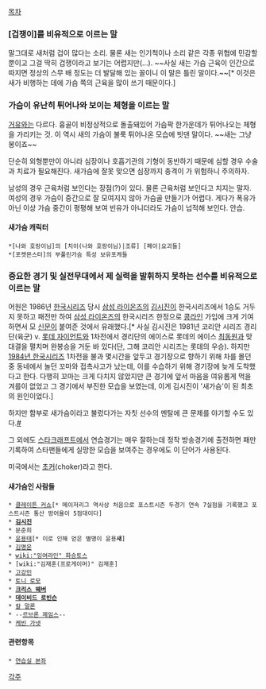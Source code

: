[[목차]]
=== [겁쟁이]를 비유적으로 이르는 말 ===
말그대로 새처럼 겁이 많다는 소리. 물론 새는 인기척이나 소리 같은 각종 위협에 민감할 뿐이고 그걸 딱히 겁쟁이라고 보기는 어렵지만(…).
~~사실 새는 가슴 근육이 인간으로 따지면 정상의 스무 배 정도는 더 발달해 있는 꼴이니 이 말은 틀린 말이다.~~[* 이것은 새가 비행하는 데에 가슴 쪽의 근육을 많이 쓰기 때문이다.]

=== 가슴이 유난히 튀어나와 보이는 체형을 이르는 말 === 
[[거유]]와는 다르다. 흉골이 비정상적으로 돌출돼있어 가슴팍 한가운데가 튀어나오는 체형을 가리키는 것. 이 역시 새의 가슴이 불룩 튀어나온 모습에 빗댄 말이다. ~~새는 그냥 봉이죠~~

단순히 외형뿐만이 아니라 심장이나 호흡기관의 기형이 동반하기 때문에 심할 경우 수술과 치료가 필요해진다. 새가슴에 잘못 맞으면 심장까지 충격이 가 위험하니 주의하자.

남성의 경우 근육처럼 보인다는 장점(?)이 있다. 물론 근육처럼 보인다고 치지는 말자. 여성의 경우 가슴이 중간으로 잘 모여지지 않아 가슴골 만들기가 어렵다. 게다가 폭유가 아닌 이상 가슴 중간이 평평해 보여 빈유가 아니더라도 가슴이 넙적해 보인다. 안습. 

==== 새가슴 캐릭터 ====
 *[나와 호랑이님]의 [치이(나와 호랑이님)|조류] [폐이|요괴들]
 *[포켓몬스터]의 부풀린가슴 특성 보유포케들

=== 중요한 경기 및 실전무대에서 제 실력을 발휘하지 못하는 선수를 비유적으로 이르는 말 ===
어원은 1986년 [[한국시리즈]] 당시 [[삼성 라이온즈]]의 [[김시진]]이 한국시리즈에서 1승도 거두지 못하고 패전만 하여 [[삼성 라이온즈]]의 한국시리즈 한정으로 [[콩라인]] 가입에 크게 기여하면서 모 [[신문]]이 붙여준 것에서 유래했다.[* 사실 김시진은 1981년 코리안 시리즈 경리단(육군) v. [[롯데 자이언트]]와 1차전에서 경리단의 에이스로 롯데의 에이스 [[최동원]]과 맞대결을 펼치며 완봉승을 거둔 바 있다(단, 그해 코리안 시리즈는 롯데의 우승). 하지만 [[1984년 한국시리즈]] 1차전을 불과 몇시간을 앞두고 경기장으로 향하기 위해 차를 몰던 중 동네에서 놀던 꼬마와 접촉사고가 났는데, 이를 수습하기 위해 경기장에 늦게 도착했다고 한다. 다행히 꼬마는 크게 다치지 않았지만 큰 경기에 앞서 마음을 여유롭게 먹을 겨를이 없었고 그 경기에서 부진한 모습을 보였는데, 이게 김시진이 '새가슴'이 된 최초의 원인이었다.]

하지만 함부로 새가슴이라고 불렀다가는 자칫 선수의 멘탈에 큰 문제를 야기할 수도 있다.[http://blog.naver.com/dhp1225?Redirect=Log&logNo=120051062477 #]

그 외에도 [[스타크래프트]]에서 연습경기는 매우 잘하는데 정작 방송경기에 출전하면 패만 기록하여 스타팬들에게 실망한 모습을 보여주는 경우에도 이 단어가 사용된다.

미국에서는 [[초커]](choker)라고 한다.

==== 새가슴인 사람들 ==== 
 * [[클레이튼 커쇼]][* 메이저리그 역사상 처음으로 포스트시즌 두경기 연속 7실점을 기록했고 포스트시즌 통산 방어율이 5점대이다]
 * '''[[김시진]]'''
 * 문준희
 * [[윤용태]][* 이로 인해 얻은 별명이 윤용'''새''']
 * [[김명운]]
 * [[wiki:"잉여라인" 화승토스]]
 * [wiki:"김재훈(프로게이머)" 김재훈]
 * [[고강민]]
 * [[토니 로모]]
 * '''[[크리스 웨버]]'''
 * '''[[데이비드 로빈슨]]'''
 * [[칼 말론]]
 * --[[르브론 제임스]]--
 * [[케빈 가넷]]
==== 관련항목 ====
 * [[연습실 본좌]]


[[각주]]
